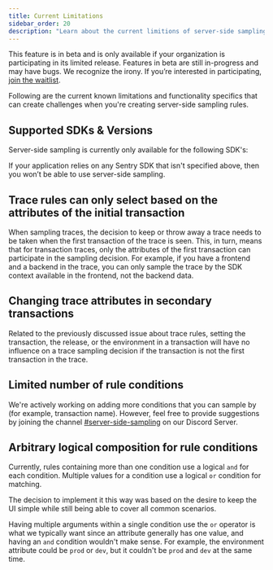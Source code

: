 ```yaml
---
title: Current Limitations
sidebar_order: 20
description: "Learn about the current limitions of server-side sampling."
---
```


<Note>

This feature is in beta and is only available if your organization is participating in its limited release. Features in beta are still in-progress and may have bugs. We recognize the irony. If you’re interested in participating, [join the waitlist](https://sentry.io/for/performance/#updates-signup).

</Note>

Following are the current known limitations and functionality specifics that can create challenges when you're creating server-side sampling rules.

## Supported SDKs & Versions

Server-side sampling is currently only available for the following SDK's:

<Include name="sampling-supported-sdks.mdx" />

If your application relies on any Sentry SDK that isn't specified above, then you won’t be able to use server-side sampling.

## Trace rules can only select based on the attributes of the initial transaction

When sampling traces, the decision to keep or throw away a trace needs to be taken when the first transaction of the trace is seen. This, in turn, means that for transaction traces, only the attributes of the first transaction can participate in the sampling decision. For example, if you have a frontend and a backend in the trace, you can only sample the trace by the SDK context available in the frontend, not the backend data.

## Changing trace attributes in secondary transactions

Related to the previously discussed issue about trace rules, setting the transaction, the release, or the environment in a transaction will have no influence on a trace sampling decision if the transaction is not the first transaction in the trace.

## Limited number of rule conditions

We're actively working on adding more conditions that you can sample by (for example, transaction name). However, feel free to provide suggestions by joining the channel [#server-side-sampling](https://discord.com/channels/621778831602221064/1004667579035570176) on our Discord Server.

## Arbitrary logical composition for rule conditions

Currently, rules containing more than one condition use a logical `and` for each condition. Multiple values for a condition use a logical `or` condition for matching.

The decision to implement it this way was based on the desire to keep the UI simple while still being able to cover all common scenarios.

Having multiple arguments within a single condition use the `or` operator is what we typically want since an attribute generally has one value, and having an `and` condition wouldn't make sense. For example, the environment attribute could be `prod` or `dev`, but it couldn't be `prod` and `dev` at the same time.
